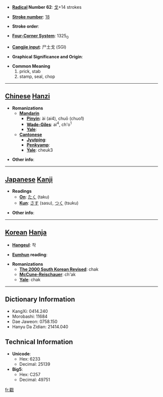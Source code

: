* '''[[Wiktionary:Chinese radical index| Radical]] Number 62''': [[Wiktionary:Chinese radical index 戈|戈]]+14 strokes

* '''[[Wiktionary:Chinese total strokes index|Stroke number]]''': [[Wiktionary:Chinese total strokes index 18|18]]

* '''Stroke order''': 

* '''[[Wiktionary:Chinese four corner index|Four-Corner System]]''': 1325<sub>0</sub>

* '''[[Wiktionary:Chinese Cangjie index|Cangjie input]]''': 尸土戈 (SGI)

* '''Graphical Significance and Origin''': 

* '''Common Meaning'''
*#prick, stab
*# stamp, seal, chop


----

== [[Chinese]] [[Hanzi]] ==

* '''Romanizations'''
** '''[[Mandarin]]'''
*** '''[[Pinyin]]''': ài (ai4), chuō (chuo1)
*** '''[[Wade-Giles]]''': ai<sup>4</sup>, ch'o<sup>1</sup>
*** '''[[Yale]]''': 
** '''[[Cantonese]]'''
*** '''[[Jyutping]]''':
*** '''[[Penkyamp]]''': 
*** '''[[Yale]]''': cheuk3

* '''Other info''': 

----

== [[Japanese]] [[Kanji]] ==

* '''Readings'''
** '''[[On]]''': [[たく]] (taku)
** '''[[Kun]]''': [[さす]] (sasu), [[つく]] (tsuku)

* '''Other info''':  

----

== [[Korean]] [[Hanja]] ==

* '''[[Hangeul]]''': 착

* '''[[Eumhun]] reading''': 

* '''Romanizations'''
** '''[[The 2000 South Korean Revised Romanization|The 2000 South Korean Revised]]''': chak
** '''[[McCune-Reischauer]]''': ch'ak
** '''[[Yale]]''': chak

----

== Dictionary Information ==

* KangXi: 0414.240
* Morobashi: 11684
* Dae Jaweon: 0758.150
* Hanyu Da Zidian: 21414.040

== Technical Information ==

* '''Unicode''':
** Hex: 6233
** Decimal: 25139
* '''Big5''':
** Hex: C257
** Decimal: 49751

[[fr:戳]]